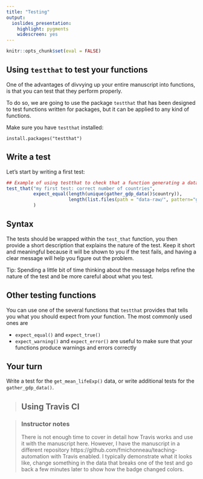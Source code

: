 ```yaml
---
title: "Testing"
output:
  ioslides_presentation:
    highlight: pygments
    widescreen: yes
---
```


```r
knitr::opts_chunk$set(eval = FALSE)
```

## Using `testthat` to test your functions

One of the advantages of divvying up your entire manuscript into functions, is
that you can test that they perform properly.

To do so, we are going to use the package `testthat` that has been designed to
test functions written for packages, but it can be applied to any kind of
functions.

Make sure you have `testthat` installed:

`install.packages("testthat")`

## Write a test {.smaller}

Let's start by writing a first test:

```r
## Example of using testthat to check that a function generating a dataset works as expected.
test_that("my first test: correct number of countries",
          expect_equal(length(unique(gather_gdp_data()$country)),
                       length(list.files(path = "data-raw/", pattern="gdp-percapita\\.csv$")))
          )
```

## Syntax

The tests should be wrapped within the `test_that` function, you then provide a
short description that explains the nature of the test. Keep it short and
meaningful because it will be shown to you if the test fails, and having a clear
message will help you figure out the problem.

Tip: Spending a little bit of time thinking about the message helps refine the nature 
of the test and be more careful about what you test.

## Other testing functions

You can use one of the several functions that `testthat` provides that tells you
what you should expect from your function. The most commonly used ones are

- `expect_equal()` and `expect_true()`
- `expect_warning()` and `expect_error()` are useful to make sure that your functions 
produce warnings
and errors correctly

## Your turn

Write a test for the `get_mean_lifeExp()` data, or write additional tests for
the `gather_gdp_data()`.

> ## Using Travis CI

> ### Instructor notes
>
> There is not enough time to cover in detail how Travis works and use it with
> the manuscript here. However, I have the manuscript in a different repository
> https://github.com/fmichonneau/teaching-automation with Travis enabled. I
> typically demonstrate what it looks like, change something in the data that
> breaks one of the test and go back a few minutes later to show how the badge
> changed colors.
